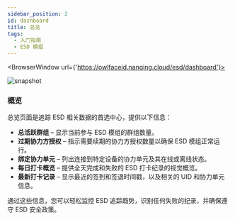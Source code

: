 ```yaml
---
sidebar_position: 2
id: dashboard
title: 总览
tags:
  - 入门指南
  - ESD 模组
---
```



<BrowserWindow url={'https://owlfaceid.nanqing.cloud/esd/dashboard'}>

![snapshot](/assets/esd/ch/dashboard.png)

</BrowserWindow>

### 概览

总览页面是追踪 ESD 相关数据的首选中心，提供以下信息：

- **总活跃群组** – 显示当前参与 ESD 模组的群组数量。
- **过期协力方授权** – 指示需要续期的协力方授权数量以确保 ESD 模组正常运行。
- **绑定协力单元** – 列出连接到特定设备的协力单元及其在线或离线状态。
- **每日打卡概览** – 提供全天完成和失败的 ESD 打卡纪录的视觉概览。
- **最新打卡记录** – 显示最近的签到和签退时间戳，以及相关的 UID 和协力单元信息。

通过这些信息，您可以轻松监控 ESD 追踪趋势，识别任何失败的纪录，并确保遵守 ESD 安全政策。
